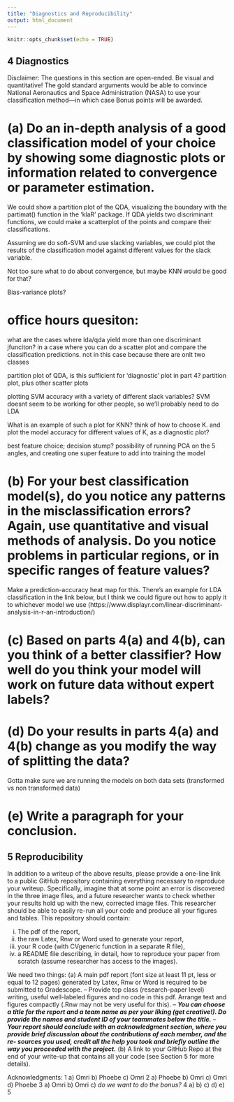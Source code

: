 ```yaml
---
title: "Diagnostics and Reproducibility"
output: html_document
---
```


```r
knitr::opts_chunk$set(echo = TRUE)
```

## 4 Diagnostics
Disclaimer: The questions in this section are open-ended. Be visual and quantitative! The gold standard arguments would be able to convince National Aeronautics and Space Administration (NASA) to use your classification method—in which case Bonus points will be awarded.


# (a) Do an in-depth analysis of a good classification model of your choice by showing some diagnostic plots or information related to convergence or parameter estimation.
We could show a partition plot of the QDA, visualizing the boundary with the partimat() function in the 'klaR' package.
If QDA yields two discriminant functions, we could make a scatterplot of the points and compare their classifications. 

Assuming we do soft-SVM and use slacking variables, we could plot the results of the classification model against different values for the slack variable.

Not too sure what to do about convergence, but maybe KNN would be good for that? 

Bias-variance plots?

# office hours quesiton:
what are the cases where lda/qda yield more than one discriminant jfunciton? in a case where you can do a scatter plot and compare the classification predictions.
  not in this case because there are onlt two classes

partition plot of QDA, is this sufficient for 'diagnostic' plot in part 4?
  partition plot, plus other scatter plots 

plotting SVM accuracy with a variety of different slack variables?
  SVM doesnt seem to be working for other people, so we'll probably need to do LDA

What is an example of such a plot for KNN?
  think of how to choose K. and plot the model accuracy for different values of K, as a diagnostic plot?
  

best feature choice; decision stump?
possibility of running PCA on the 5 angles, and creating one super feature to add into training the model

# (b) For your best classification model(s), do you notice any patterns in the misclassification errors? Again, use quantitative and visual methods of analysis. Do you notice problems in particular regions, or in specific ranges of feature values?
Make a prediction-accuracy heat map for this. There's an example for LDA classification in the link below, but I think we could figure out how to apply it to whichever model we use (https://www.displayr.com/linear-discriminant-analysis-in-r-an-introduction/)

# (c) Based on parts 4(a) and 4(b), can you think of a better classifier? How well do you think your model will work on future data without expert labels?


# (d) Do your results in parts 4(a) and 4(b) change as you modify the way of splitting the data?
Gotta make sure we are running the models on both data sets (transformed vs non transformed data)

# (e) Write a paragraph for your conclusion.



## 5 Reproducibility
In addition to a writeup of the above results, please provide a one-line link to a public GitHub repository containing everything necessary to reproduce your writeup. Specifically, imagine that at some point an error is discovered in the three image files, and a future researcher wants to check whether your results hold up with the new, corrected image files. This researcher should be able to easily re-run all your code and produce all your figures and tables. This repository should contain:

(i) The pdf of the report,
(ii) the raw Latex, Rnw or Word used to generate your report,
(iii) your R code (with CVgeneric function in a separate R file),
(iv) a README file describing, in detail, how to reproduce your paper from scratch (assume researcher has access to the images).

 We need two things:
(a) A main pdf report (font size at least 11 pt, less or equal to 12 pages)
generated by Latex, Rnw or Word is required to be submitted to Gradescope.
– Provide top class (research-paper level) writing, useful well-labeled figures and no code in this pdf. Arrange text and figures compactly (.Rnw may not be very useful for this).
– ***You can choose a title for the report and a team name as per your liking (get creative!). Do provide the names and student ID of your teammates below the title.***
– ***Your report should conclude with an acknowledgment section, where you provide brief discussion about the contributions of each member, and the re- sources you used, credit all the help you took and briefly outline the way you proceeded with the project.***
(b) A link to your GitHub Repo at the end of your write-up that contains all your code (see Section 5 for more details).


Acknowledgments:
1 a) Omri b) Phoebe c) Omri
2 a) Phoebe b) Omri c) Omri d) Phoebe
3 a) Omri b) Omri c) *do we want to do the bonus?*
4 a) b) c) d) e)
5 
